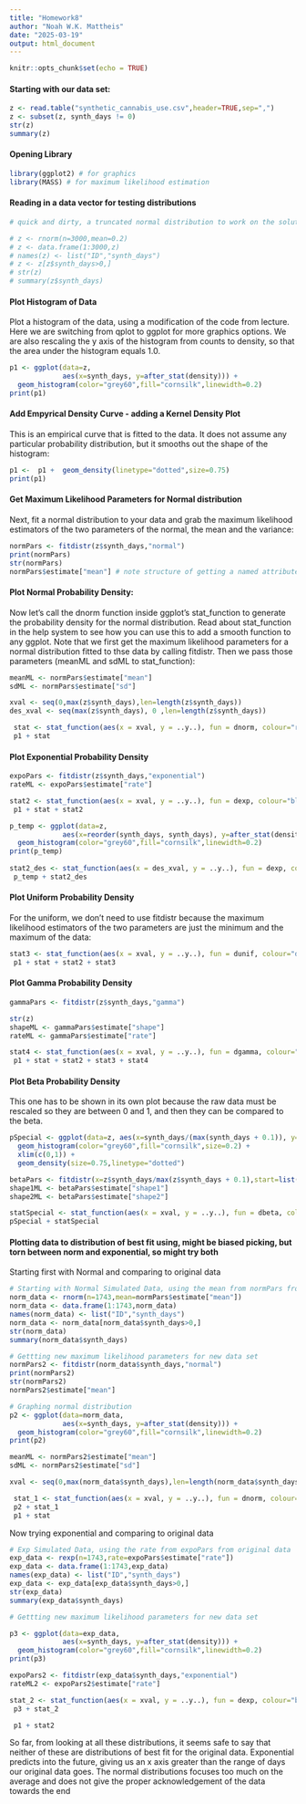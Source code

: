 ```yaml
---
title: "Homework8"
author: "Noah W.K. Mattheis"
date: "2025-03-19"
output: html_document
---
```


```r
knitr::opts_chunk$set(echo = TRUE)
```

#### Starting with our data set:
```r

z <- read.table("synthetic_cannabis_use.csv",header=TRUE,sep=",")
z <- subset(z, synth_days != 0)
str(z)
summary(z)

```

#### Opening Library
```r

library(ggplot2) # for graphics
library(MASS) # for maximum likelihood estimation

```

#### Reading in a data vector for testing distributions
```r

# quick and dirty, a truncated normal distribution to work on the solution set

# z <- rnorm(n=3000,mean=0.2)
# z <- data.frame(1:3000,z)
# names(z) <- list("ID","synth_days")
# z <- z[z$synth_days>0,]
# str(z)
# summary(z$synth_days)

```

#### Plot Histogram of Data
Plot a histogram of the data, using a modification of the code from lecture. Here we are switching from qplot to ggplot for more graphics options. We are also rescaling the y axis of the histogram from counts to density, so that the area under the histogram equals 1.0.
```r

p1 <- ggplot(data=z, 
             aes(x=synth_days, y=after_stat(density))) +
  geom_histogram(color="grey60",fill="cornsilk",linewidth=0.2) 
print(p1)

```

#### Add Empyrical Density Curve - adding a Kernel Density Plot
This is an empirical curve that is fitted to the data. It does not assume any particular probability distribution, but it smooths out the shape of the histogram:
```r

p1 <-  p1 +  geom_density(linetype="dotted",size=0.75)
print(p1)

```

#### Get Maximum Likelihood Parameters for Normal distribution
Next, fit a normal distribution to your data and grab the maximum likelihood estimators of the two parameters of the normal, the mean and the variance:
```r

normPars <- fitdistr(z$synth_days,"normal")
print(normPars)
str(normPars)
normPars$estimate["mean"] # note structure of getting a named attribute

```

#### Plot Normal Probability Density:
Now let’s call the dnorm function inside ggplot’s stat_function to generate the probability density for the normal distribution. Read about stat_function in the help system to see how you can use this to add a smooth function to any ggplot. Note that we first get the maximum likelihood parameters for a normal distribution fitted to thse data by calling fitdistr. Then we pass those parameters (meanML and sdML to stat_function):
```r

meanML <- normPars$estimate["mean"]
sdML <- normPars$estimate["sd"]

xval <- seq(0,max(z$synth_days),len=length(z$synth_days))
des_xval <- seq(max(z$synth_days), 0 ,len=length(z$synth_days))

 stat <- stat_function(aes(x = xval, y = ..y..), fun = dnorm, colour="red", n = length(z$synth_days), args = list(mean = meanML, sd = sdML))
 p1 + stat

```

#### Plot Exponential Probability Density 
```r

expoPars <- fitdistr(z$synth_days,"exponential")
rateML <- expoPars$estimate["rate"]

stat2 <- stat_function(aes(x = xval, y = ..y..), fun = dexp, colour="blue", n = length(z$synth_days), args = list(rate=rateML))
 p1 + stat + stat2

p_temp <- ggplot(data=z, 
             aes(x=reorder(synth_days, synth_days), y=after_stat(density))) +
  geom_histogram(color="grey60",fill="cornsilk",linewidth=0.2) 
print(p_temp) 
  
stat2_des <- stat_function(aes(x = des_xval, y = ..y..), fun = dexp, colour="blue", n = length(z$synth_days), args = list(rate=rateML))
 p_temp + stat2_des


```

#### Plot Uniform Probability Density
For the uniform, we don’t need to use fitdistr because the maximum likelihood estimators of the two parameters are just the minimum and the maximum of the data:
```r

stat3 <- stat_function(aes(x = xval, y = ..y..), fun = dunif, colour="darkgreen", n = length(z$synth_days), args = list(min=min(z$synth_days), max=max(z$synth_days)))
 p1 + stat + stat2 + stat3

```

#### Plot Gamma Probability Density
```r

gammaPars <- fitdistr(z$synth_days,"gamma")

str(z)
shapeML <- gammaPars$estimate["shape"]
rateML <- gammaPars$estimate["rate"]

stat4 <- stat_function(aes(x = xval, y = ..y..), fun = dgamma, colour="brown", n = length(z$synth_days), args = list(shape=shapeML, rate=rateML))
 p1 + stat + stat2 + stat3 + stat4

```

#### Plot Beta Probability Density
This one has to be shown in its own plot because the raw data must be rescaled so they are between 0 and 1, and then they can be compared to the beta.
```r

pSpecial <- ggplot(data=z, aes(x=synth_days/(max(synth_days + 0.1)), y=..density..)) +
  geom_histogram(color="grey60",fill="cornsilk",size=0.2) + 
  xlim(c(0,1)) +
  geom_density(size=0.75,linetype="dotted")

betaPars <- fitdistr(x=z$synth_days/max(z$synth_days + 0.1),start=list(shape1=1,shape2=2),"beta")
shape1ML <- betaPars$estimate["shape1"]
shape2ML <- betaPars$estimate["shape2"]

statSpecial <- stat_function(aes(x = xval, y = ..y..), fun = dbeta, colour="orchid", n = length(z$synth_days), args = list(shape1=shape1ML,shape2=shape2ML))
pSpecial + statSpecial

```

#### Plotting data to distribution of best fit using, might be biased picking, but torn between norm and exponential, so might try both

Starting first with Normal and comparing to original data
```r
# Starting with Normal Simulated Data, using the mean from normPars from original data
norm_data <- rnorm(n=1743,mean=normPars$estimate["mean"])
norm_data <- data.frame(1:1743,norm_data)
names(norm_data) <- list("ID","synth_days")
norm_data <- norm_data[norm_data$synth_days>0,]
str(norm_data)
summary(norm_data$synth_days)

# Gettting new maximum likelihood parameters for new data set
normPars2 <- fitdistr(norm_data$synth_days,"normal")
print(normPars2)
str(normPars2)
normPars2$estimate["mean"]

# Graphing normal distribution
p2 <- ggplot(data=norm_data, 
             aes(x=synth_days, y=after_stat(density))) +
  geom_histogram(color="grey60",fill="cornsilk",linewidth=0.2) 
print(p2)

meanML <- normPars2$estimate["mean"]
sdML <- normPars2$estimate["sd"]

xval <- seq(0,max(norm_data$synth_days),len=length(norm_data$synth_days))

 stat_1 <- stat_function(aes(x = xval, y = ..y..), fun = dnorm, colour="red", n = length(norm_data$synth_days), args = list(mean = meanML, sd = sdML))
 p2 + stat_1
 p1 + stat

```

Now trying exponential and comparing to original data
```r
# Exp Simulated Data, using the rate from expoPars from original data
exp_data <- rexp(n=1743,rate=expoPars$estimate["rate"])
exp_data <- data.frame(1:1743,exp_data)
names(exp_data) <- list("ID","synth_days")
exp_data <- exp_data[exp_data$synth_days>0,]
str(exp_data)
summary(exp_data$synth_days)

# Gettting new maximum likelihood parameters for new data set

p3 <- ggplot(data=exp_data, 
             aes(x=synth_days, y=after_stat(density))) +
  geom_histogram(color="grey60",fill="cornsilk",linewidth=0.2) 
print(p3)

expoPars2 <- fitdistr(exp_data$synth_days,"exponential")
rateML2 <- expoPars2$estimate["rate"]

stat_2 <- stat_function(aes(x = xval, y = ..y..), fun = dexp, colour="blue", n = length(z$synth_days), args = list(rate=rateML2))
 p3 + stat_2

 p1 + stat2


```

So far, from looking at all these distributions, it seems safe to say that neither of these are distributions of best fit for the original data. Exponential predicts into the future, giving us an x axis greater than the range of days our original data goes. The normal distributions focuses too much on the average and does not give the proper acknowledgement of the data towards the end



